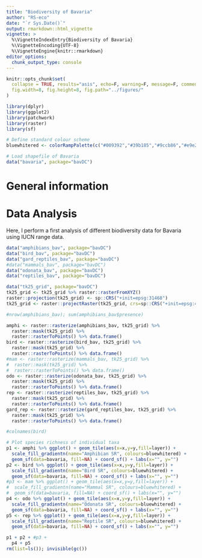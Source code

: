 ```yaml
---
title: "Biodiversity of Bavaria"
author: "RS-eco"
date: "`r Sys.Date()`"
output: rmarkdown::html_vignette
vignette: >
  %\VignetteIndexEntry{Biodiversity of Bavaria}
  %\VignetteEncoding{UTF-8}
  %\VignetteEngine{knitr::rmarkdown}
editor_options: 
  chunk_output_type: console
---
```


```r
knitr::opts_chunk$set(
  collapse = TRUE, results="asis", echo=F, warning=F, message=F, comment = NA,
  fig.width=8, fig.height=8, fig.path="../figures/"
)
```

```r
library(dplyr)
library(ggplot2)
library(patchwork)
library(raster)
library(sf)

# Define standard colour scheme
bluewhitered <- colorRampPalette(c("#009392","#39b185","#9ccb86","#e9e29c","#eeb479","#e88471","#cf597e"))(255)
```

```r
# Load shapefile of Bavaria
data("bavaria", package="bavDC")
```

# General information

<!--An analysis of the Euro-Codex data for Europe can be found here: https://www.dkrz.de/projekte-und-partner/HLRE-Projekte/focus/regionale-klimaprojektionen-fuer-europa
-->

# Data Analysis

Here, I perform a first analysis of different biodiversity data for Bavaria using IUCN range data.

```r
data("amphibians_bav", package="bavDC")
data("bird_bav", package="bavDC")
data("gard_reptiles_bav", package="bavDC")
#data("mammals_bav", package="bavDC")
data("odonata_bav", package="bavDC")
data("reptiles_bav", package="bavDC")

data("tk25_grid", package="bavDC")
tk25_grid <- tk25_grid %>% raster::rasterFromXYZ()
raster::projection(tk25_grid) <- sp::CRS("+init=epsg:31468")
tk25_grid <- raster::projectRaster(tk25_grid, crs=sp::CRS("+init=epsg:4326"))

#nrow(amphibians_bav); sum(amphibians_bav$presence)

amphi <- raster::rasterize(amphibians_bav, tk25_grid) %>% 
  raster::mask(tk25_grid) %>% 
  raster::rasterToPoints() %>% data.frame()
bird <- raster::rasterize(bird_bav, tk25_grid) %>% 
  raster::mask(tk25_grid) %>% 
  raster::rasterToPoints() %>% data.frame()
#mam <- raster::rasterize(mammals_bav, tk25_grid) %>% 
#  raster::mask(tk25_grid) %>% 
#  raster::rasterToPoints() %>% data.frame()
odo <- raster::rasterize(odonata_bav, tk25_grid) %>% 
  raster::mask(tk25_grid) %>% 
  raster::rasterToPoints() %>% data.frame()
rep <- raster::rasterize(reptiles_bav, tk25_grid) %>% 
  raster::mask(tk25_grid) %>% 
  raster::rasterToPoints() %>% data.frame()
gard_rep <- raster::rasterize(gard_reptiles_bav, tk25_grid) %>% 
  raster::mask(tk25_grid) %>% 
  raster::rasterToPoints() %>% data.frame()

#colnames(bird)

# Plot species richness of individual taxa
p1 <- amphi %>% ggplot() + geom_tile(aes(x=x,y=y,fill=layer)) + 
  scale_fill_gradientn(name="Amphibian SR", colours=bluewhitered) + 
  geom_sf(data=bavaria, fill=NA) + coord_sf() + labs(x="", y="")
p2 <- bird %>% ggplot() + geom_tile(aes(x=x,y=y,fill=layer)) + 
  scale_fill_gradientn(name="Bird SR", colours=bluewhitered) + 
  geom_sf(data=bavaria, fill=NA) + coord_sf() + labs(x="", y="")
#p3 <- mam %>% ggplot() + geom_tile(aes(x=x,y=y,fill=layer)) + 
#  scale_fill_gradientn(name="Mammal SR", colours=bluewhitered) + 
#  geom_sf(data=bavaria, fill=NA) + coord_sf() + labs(x="", y="")
p4 <- odo %>% ggplot() + geom_tile(aes(x=x,y=y,fill=layer)) + 
  scale_fill_gradientn(name="Odonata SR", colours=bluewhitered) + 
  geom_sf(data=bavaria, fill=NA) + coord_sf() + labs(x="", y="")
p5 <- rep %>% ggplot() + geom_tile(aes(x=x,y=y,fill=layer)) + 
  scale_fill_gradientn(name="Reptile SR", colours=bluewhitered) + 
  geom_sf(data=bavaria, fill=NA) + coord_sf() + labs(x="", y="")

p1 + p2 + #p3 + 
  p4 + p5
rm(list=ls()); invisible(gc())
```
